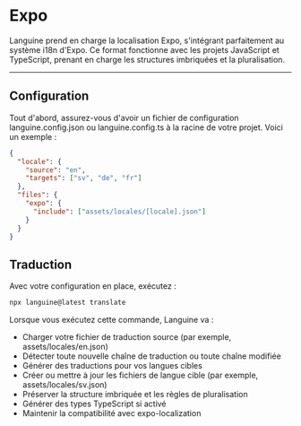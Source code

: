 # Expo

Languine prend en charge la localisation Expo, s'intégrant parfaitement au système i18n d'Expo. Ce format fonctionne avec les projets JavaScript et TypeScript, prenant en charge les structures imbriquées et la pluralisation.

---

## Configuration

Tout d'abord, assurez-vous d'avoir un fichier de configuration languine.config.json ou languine.config.ts à la racine de votre projet. Voici un exemple :

```json
{
  "locale": {
    "source": "en",
    "targets": ["sv", "de", "fr"]
  },
  "files": {
    "expo": {
      "include": ["assets/locales/[locale].json"]
    }
  }
}
```

## Traduction

Avec votre configuration en place, exécutez :

```bash
npx languine@latest translate
```

Lorsque vous exécutez cette commande, Languine va :

- Charger votre fichier de traduction source (par exemple, assets/locales/en.json)
- Détecter toute nouvelle chaîne de traduction ou toute chaîne modifiée
- Générer des traductions pour vos langues cibles
- Créer ou mettre à jour les fichiers de langue cible (par exemple, assets/locales/sv.json)
- Préserver la structure imbriquée et les règles de pluralisation
- Générer des types TypeScript si activé
- Maintenir la compatibilité avec expo-localization

